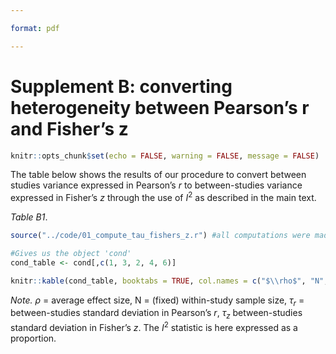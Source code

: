 ```yaml
---

format: pdf

---
```

# Supplement B: converting heterogeneity between Pearson's r and Fisher's z

```r
knitr::opts_chunk$set(echo = FALSE, warning = FALSE, message = FALSE)
```

The table below shows the results of our procedure to convert between studies variance expressed in Pearson's $r$ to between-studies variance expressed in Fisher's $z$ through the use of $I^2$ as described in the main text.

_Table B1_.
```r

source("../code/01_compute_tau_fishers_z.r") #all computations were made here

#Gives us the object 'cond'
cond_table <- cond[,c(1, 3, 2, 4, 6)]

knitr::kable(cond_table, booktabs = TRUE, col.names = c("$\\rho$", "N", "$\\tau_r$", "$I^2$", "$\\tau_z$"), escape = FALSE)
```

_Note._ $\rho$ = average effect size, N = (fixed) within-study sample size, $\tau_r$ = between-studies standard deviation in Pearson's $r$, $\tau_z$ between-studies standard deviation in Fisher's $z$. The $I^2$ statistic is here expressed as a proportion.
